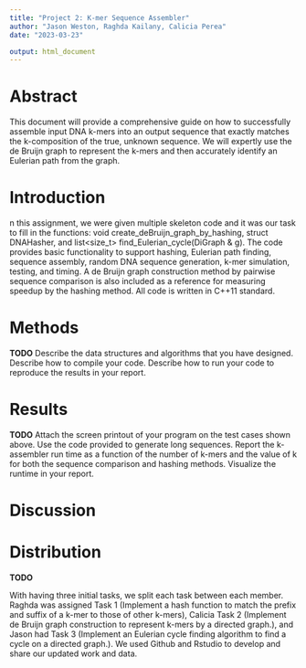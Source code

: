 ```yaml
---
title: "Project 2: K-mer Sequence Assembler"
author: "Jason Weston, Raghda Kailany, Calicia Perea"
date: "2023-03-23"

output: html_document
---
```


# **Abstract**

This document will provide a comprehensive guide on how to successfully assemble input DNA k-mers into an output sequence that exactly matches the k-composition of the true, unknown sequence. We will expertly use the de Bruijn graph to represent the k-mers and then accurately identify an Eulerian path from the graph.

# **Introduction**

n this assignment, we were given multiple skeleton code and it was our task to fill in the functions: void create_deBruijn_graph_by_hashing, struct DNAHasher, and list\<size_t\> find_Eulerian_cycle(DiGraph & g). The code provides basic functionality to support hashing, Eulerian path finding, sequence assembly, random DNA sequence generation, k-mer simulation, testing, and timing. A de Bruijn graph construction method by pairwise sequence comparison is also included as a reference for measuring speedup by the hashing method. All code is written in C++11 standard.

# **Methods**

**TODO** Describe the data structures and algorithms that you have designed. Describe how to compile your code. Describe how to run your code to reproduce the results in your report.

# **Results**

**TODO** Attach the screen printout of your program on the test cases shown above. Use the code provided to generate long sequences. Report the k-assembler run time as a function of the number of k-mers and the value of k for both the sequence comparison and hashing methods. Visualize the runtime in your report.

# **Discussion**

# **Distribution** 

**TODO**

With having three initial tasks, we split each task between each member. Raghda was assigned Task 1 (Implement a hash function to match the prefix and suffix of a k-mer to those of other k-mers), Calicia Task 2 (Implement de Bruijn graph construction to represent k-mers by a directed graph.), and Jason had Task 3 (Implement an Eulerian cycle finding algorithm to find a cycle on a directed graph.). We used Github and Rstudio to develop and share our updated work and data.
